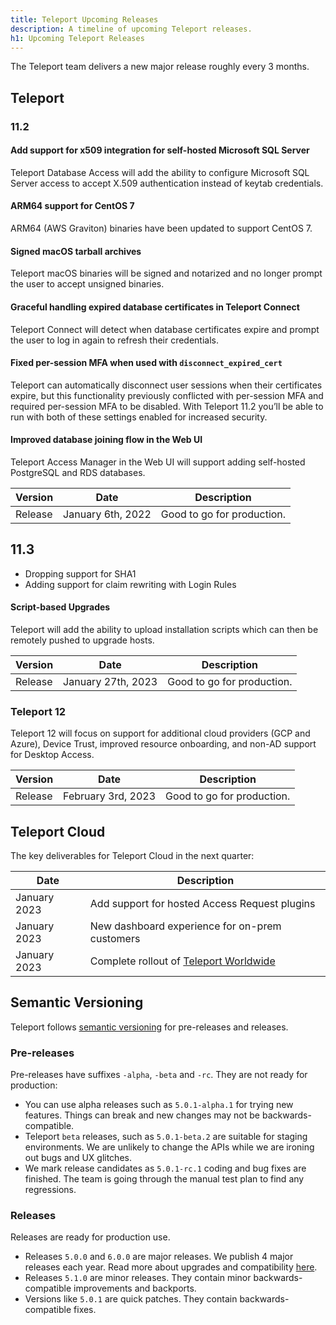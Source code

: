 ```yaml
---
title: Teleport Upcoming Releases
description: A timeline of upcoming Teleport releases.
h1: Upcoming Teleport Releases
---
```


The Teleport team delivers a new major release roughly every 3 months.

## Teleport

### 11.2

#### Add support for x509 integration for self-hosted Microsoft SQL Server

Teleport Database Access will add the ability to configure Microsoft SQL Server
access to accept X.509 authentication instead of keytab credentials.

#### ARM64 support for CentOS 7

ARM64 (AWS Graviton) binaries have been updated to support CentOS 7.

#### Signed macOS tarball archives

Teleport macOS binaries will be signed and notarized and no longer prompt the
user to accept unsigned binaries.

#### Graceful handling expired database certificates in Teleport Connect

Teleport Connect will detect when database certificates expire and prompt the
user to log in again to refresh their credentials.

#### Fixed per-session MFA when used with `disconnect_expired_cert`

Teleport can automatically disconnect user sessions when their certificates
expire, but this functionality previously conflicted with per-session MFA and
required per-session MFA to be disabled. With Teleport 11.2 you’ll be able to
run with both of these settings enabled for increased security.

#### Improved database joining flow in the Web UI

Teleport Access Manager in the Web UI will support adding self-hosted
PostgreSQL and RDS databases.

| Version          | Date               | Description                |
|------------------|--------------------|----------------------------|
| Release          | January 6th, 2022  | Good to go for production. |

## 11.3

- Dropping support for SHA1
- Adding support for claim rewriting with Login Rules

#### Script-based Upgrades

Teleport will add the ability to upload installation scripts which can then be
remotely pushed to upgrade hosts.

| Version          | Date                | Description                |
|------------------|---------------------|----------------------------|
| Release          | January 27th, 2023  | Good to go for production. |

### Teleport 12

Teleport 12 will focus on support for additional cloud providers (GCP and Azure),
Device Trust, improved resource onboarding, and non-AD support for Desktop Access.

| Version          | Date          | Description                      |
|------------------|---------------|----------------------------------|
| Release          | February 3rd, 2023  | Good to go for production. |

## Teleport Cloud

The key deliverables for Teleport Cloud in the next quarter:

| Date         | Description                                                                                 |
|--------------|---------------------------------------------------------------------------------------------|
| January 2023 | Add support for hosted Access Request plugins                                               | 
| January 2023 | New dashboard experience for on-prem customers                                              |
| January 2023 | Complete rollout of [Teleport Worldwide](https://goteleport.com/blog/access-proxy-latency/) |

## Semantic Versioning

Teleport follows [semantic versioning](https://semver.org/) for pre-releases
and releases.

### Pre-releases

Pre-releases have suffixes `-alpha`, `-beta` and `-rc`. They are not ready for
production:

- You can use alpha releases such as `5.0.1-alpha.1` for trying new features.
  Things can break and new changes may not be backwards-compatible.
- Teleport `beta` releases, such as `5.0.1-beta.2` are suitable for staging
  environments.  We are unlikely to change the APIs while we are ironing out
  bugs and UX glitches.
- We mark release candidates as `5.0.1-rc.1` coding and bug fixes are finished.
  The team is going through the manual test plan to find any regressions.

### Releases

Releases are ready for production use.

- Releases `5.0.0` and `6.0.0` are major releases. We publish 4 major releases each year.
  Read more about upgrades and compatibility [here](../management/operations/upgrading.mdx).
- Releases `5.1.0` are minor releases. They contain minor backwards-compatible improvements and backports.
- Versions like `5.0.1` are quick patches. They contain backwards-compatible fixes.
